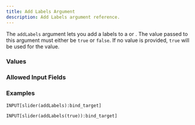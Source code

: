 ```yaml
---
title: Add Labels Argument
description: Add Labels argument reference.
---
```



<InputFieldArgumentInfo type={InputFieldArgumentType.ADD_LABELS}></InputFieldArgumentInfo>

The `addLabels` argument lets you add a labels to a <InputFieldLink type={InputFieldType.SLIDER}></InputFieldLink> or <InputFieldLink type={InputFieldType.PROGRESS_BAR}></InputFieldLink>.
The value passed to this argument must either be `true` or `false`. If no value is provided, `true` will be used for the value.

### Values

<InputFieldArgumentValuesInfo type={InputFieldArgumentType.ADD_LABELS}></InputFieldArgumentValuesInfo>

### Allowed Input Fields

<InputFieldArgumentAllowedInputFields type={InputFieldArgumentType.ADD_LABELS}></InputFieldArgumentAllowedInputFields>

### Examples

```
INPUT[slider(addLabels):bind_target]
```

```
INPUT[slider(addLabels(true)):bind_target]
```
